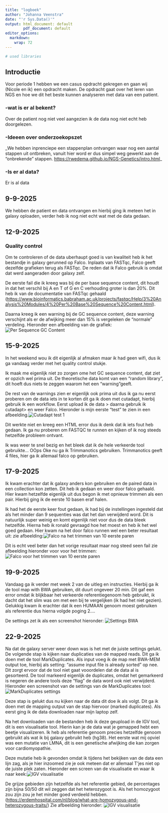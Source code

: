 ```yaml
---
title: "logboek"
author: "Johanna Veenstra"
date: "'r Sys.Data()'"
output: html_document: default
        pdf_document: default
editor_options: 
  markdown: 
    wrap: 72
---
```


```r
# used libraries

```

## Introductie

Voor periode 1 hebben we een casus opdracht gekregen en gaan wij (Nicole en ik) een opdracht maken. De opdracht gaat over het leren van NGS en hoe we dit het beste kunnen analyseren met data van een patient.

### -wat is er al bekent?

Over de patient nog niet veel aangezien ik de data nog niet echt heb doorgelezen.

### -Ideeen over onderzoekopszet

\_We hebben inprenciepe een stappenplan ontvangen waar nog een aantal stappen uit ontbreken, vanuit hier word er dus simpel weg gewerkt aan de "onbrekende" stappen. <https://rwedema.github.io/NGS-Genetics/intro.html>\_

### -Is er al data?

Er is al data

## 9-9-2025

We hebben de patient en data ontvangen en hierbij ging ik meteen het in galaxy oploaden, verder heb ik nog niet echt wat met de data gedaan.

## 12-9-2025

### Quality control

Om te controleren of de data uberhaupt goed is van kwaliteit heb ik het bestandje in galaxy gerunned op Falco. Inplaats van FASTqc, Falco geeft dezelfde grafieken terug als FASTqc. De reden dat ik Falco gebruik is omdat dat werd aangeraden door galaxy zelf.

De eerste fail die ik kreeg was bij de per base sequence content, dit houdt in dat het verschil bij A en T of G en C verhouding groter is dan 20%. Dit heb ik van de documentatie van FASTqc gehaald (<https://www.bioinformatics.babraham.ac.uk/projects/fastqc/Help/3%20Analysis%20Modules/4%20Per%20Base%20Sequence%20Content.html>).

Daarna kreeg ik een warning bij de GC sequence content, deze warning verschijnt als er de afwijking meer dan 15% is vergeleken de "normale" verdeling. Hieronder een afbeelding van de grafiek: ![Per Sequence GC Content](../logboeken/afbeeldingen/GCperseq_Falco1.png)

## 15-9-2025

In het weekend wou ik dit eigenlijk al afmaken maar ik had geen wifi, dus ik ga vandaag verder met het quality control stukje.

Ik maak me eigenlijk niet zo zorgen ome het GC sequence content, dat ziet er opzich wel prima uit. De theoretische data komt van een "random library", dit hoeft dus niets te zeggen waarom het een "warning"geeft.

De rest van de warnings zien er eigenlijk ook prima uit dus ik ga nu eerst proberen om de data iets in te korten dit ga ik doen met cutadapt, hierbij gebruik ik een workflow. Eerst upload ik de data \> daarna gebruik ik cutadapt\> en weer Falco. Hieronder is mijn eerste "test" te zien in een afbeelding.![Cutadapt test 1](../logboeken/afbeeldingen/Workflowcutadapt1.png)

Dit werkte niet en kreeg een HTML error dus ik denk dat ik iets fout heb gedaan. Ik ga nu proberen om FASTQC te runnen en kijken of ik nog steeds hetzelfde probleem ontvant.

Ik was weer te snel bezig en het bleek dat ik de hele verkeerde tool gebruikte... OOps Oke nu ga ik Trimmanotics gebruiken. Trimmanotics geeft 4 files, hier ga ik allemaal falco op gebruiken.

## 17-9-2025

Ik kwam erachter dat ik galaxy anders kon gebruiken en de paired data in een collection kon zetten. Dit heb ik gedaan en weer door falco gehaald. Hier kwam hetzelfde eigenlijk uit dus begon ik met opnieuw trimmen als een pair. Hierbij ging ik de eerste 10 basen eraf halen.

Ik had het de eerste keer fout gedaan, ik had bij de instellingen ingesteld dat als het minder dan 9 sequenties was dat het dan verwijderd word. Dit is natuurlijk super weinig en komt eigenlijk niet voor dus de data bleek hetzelfde. Hierna heb ik ronald gevraagd hoe het moest en heb ik het wel goed gedaan. Hier kwam na het door falco runnen wel een beter resultaat uit: zie afbeelding:![Falco na het trimmen van 10 eerste paren](../logboeken/afbeeldingen/Falco_na_trim.png)

Dit is echt veel beter dan het vorige resultaat maar nog steed seen fail zie afbeelding hieronder voor voor het trimmen:![Falco voor het trimmen van 10 eerste paren](../logboeken/afbeeldingen/Falco_voor.png)

## 19-9-2025

Vandaag ga ik verder met week 2 van de uitleg en instructies. Hierbij ga ik de tool map with BWA gebruiken, dit duurt ongeveer 20 min. Dit gaf een error omdat ik blijkbaar het verkeerde referentiegenoom heb gebruikt, ik dacht dat het slim was om met een bij te vergelijken (ik had het niet gezien). Gelukkig kwam ik erachter dat ik een HUMAAN genoom moest gebruiken als referentie dus hierna volgde poging 2....

De settings zet ik als een screenshot hieronder: ![Settings BWA](../logboeken/afbeeldingen/BWA_settings.png)

## 22-9-2025

Na dat de galaxy server weer down was is het met de juiste settings gelukt. De volgende stap is kijken naar duplicaties van de mapped reads. Dit ga ik doen met de tool MarkDuplicates. Als input voeg ik de map met BWA-MEM output toe, hierbij als setting: "assume input file is already sorted" op nee. Dit zorgt ervoor dat de tool niet gaat vooordelen dat de data al is gesorteerd. De tool markeerd eigenlijk de duplicates, omdat het gemarkeerd is negeren de andere tools deze "flag" de data word ook niet verwijderd. Hieronder een screenshot van de settings van de MarkDuplicates tool:![MarkDuplicates settings](../logboeken/afbeeldingen/Markduplicates_settings.png)

Deze stap is gelukt dus nu kijken naar de data dit doe ik als volgt. Dit ga ik doen met de mapping output van de stap hiervoor (marked duplicates). Als eerst ging ik de data downloaden naar mijn laptop zelf.

Na het downloaden van de bestanden heb ik deze geupload in de IGV tool, dit is een visualisatie tool. Hierin kan je de data wat je gemapped hebt een beetje visualizeren. Ik heb als referentie genoom precies hetzelfde genoom gebruikt als wat ik bij galaxy gebruikt heb (hg38). Het eerste wat mij opviel was een mutatie van LMNA, dit is een genetische afwijking die kan zorgen voor cardiomyopathie.

Deze mutatie heb ik gevonden omdat ik tijdens het bekijken van de data een lijn zag, als je hier inzoomed zie je ook meteen dat er allemaal T'jes niet op de juiste plek zaten. Hieronder een screen van de visualisatie en waar ik naar keek:![IGV visualisatie](../logboeken/afbeeldingen/IGV.png)

De grijze gebieden zijn hetzelfde als het referentie gebied, de percentages zijn bijna 50/50 dit wil zeggen dat het heterozygoot is. Als het homozygoot zou zijn zou je het minder goed verdeeld hebben.(<https://erdemhospital.com/nl/blog/what-are-homozygous-and-heterozygous-traits/>) Zie afbeelding hieronder: ![IGV visualisatie](../logboeken/afbeeldingen/IGV2.png)
